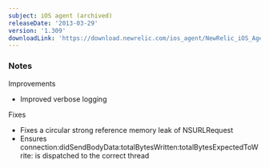 ```yaml
---
subject: iOS agent (archived)
releaseDate: '2013-03-29'
version: '1.309'
downloadLink: 'https://download.newrelic.com/ios_agent/NewRelic_iOS_Agent_1.309.zip'
---
```


### Notes

Improvements

* Improved verbose logging

Fixes

* Fixes a circular strong reference memory leak of NSURLRequest
* Ensures connection:didSendBodyData:totalBytesWritten:totalBytesExpectedToWrite: is dispatched to the correct thread
